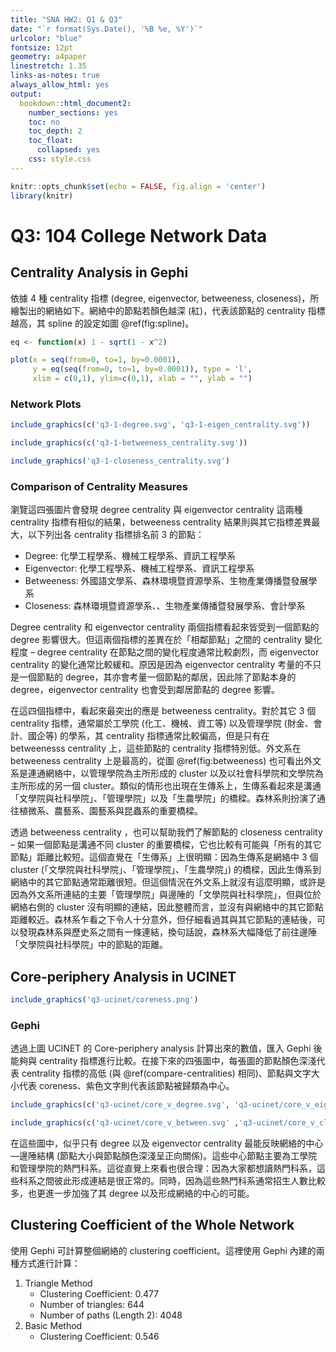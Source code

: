 ```yaml
---
title: "SNA HW2: Q1 & Q3"
date: "`r format(Sys.Date(), '%B %e, %Y')`"
urlcolor: "blue"
fontsize: 12pt 
geometry: a4paper
linestretch: 1.35
links-as-notes: true
always_allow_html: yes
output:
  bookdown::html_document2:
    number_sections: yes
    toc: no
    toc_depth: 2
    toc_float:
      collapsed: yes
    css: style.css
---
```


```r
knitr::opts_chunk$set(echo = FALSE, fig.align = 'center')
library(knitr)
```



# Q3: 104 College Network Data


## Centrality Analysis in Gephi

<!--
- Centrality measures (Closeness, Betweenness, Eigenvector): `Network Diameter` & `Eigenvector centrality`
-->

依據 4 種 centrality 指標 (degree, eigenvector, betweeness, closeness)，所繪製出的網絡如下。網絡中的節點若顏色越深 (紅)，代表該節點的 centrality 指標越高，其 spline 的設定如圖 \@ref(fig:spline)。

```r
eq <- function(x) 1 - sqrt(1 - x^2) 

plot(x = seq(from=0, to=1, by=0.0001), 
     y = eq(seq(from=0, to=1, by=0.0001)), type = 'l',
     xlim = c(0,1), ylim=c(0,1), xlab = "", ylab = "")
```

### Network Plots


```r
include_graphics(c('q3-1-degree.svg', 'q3-1-eigen_centrality.svg'))
```


```r
include_graphics(c('q3-1-betweeness_centrality.svg'))
```


```r
include_graphics('q3-1-closeness_centrality.svg')
```


### Comparison of Centrality Measures {#compare-centralities}

瀏覽這四張圖片會發現 degree centrality 與 eigenvector centrality 這兩種 centrality 指標有相似的結果，betweeness centrality 結果則與其它指標差異最大，以下列出各 centrality 指標排名前 3 的節點：

- Degree: 化學工程學系、機械工程學系、資訊工程學系
- Eigenvector: 化學工程學系、機械工程學系、資訊工程學系
- Betweeness: 外國語文學系、森林環境暨資源學系、生物產業傳播暨發展學系
- Closeness: 森林環境暨資源學系、、生物產業傳播暨發展學系、會計學系

Degree centrality 和 eigenvector centrality 兩個指標看起來皆受到一個節點的 degree 影響很大。但這兩個指標的差異在於「相鄰節點」之間的 centrality 變化程度 -- degree centrality 在節點之間的變化程度通常比較劇烈，而 eigenvector centrality 的變化通常比較緩和。原因是因為 eigenvector centrality 考量的不只是一個節點的 degree，其亦會考量一個節點的鄰居，因此除了節點本身的 degree，eigenvector centrality 也會受到鄰居節點的 degree 影響。

在這四個指標中，看起來最突出的應是 betweeness centrality。對於其它 3 個 centrality 指標，通常屬於工學院 (化工、機械、資工等) 以及管理學院 (財金、會計、國企等) 的學系，其 centrality 指標通常比較偏高，但是只有在 betweenesss centrality 上，這些節點的 centrality 指標特別低。外文系在 betweeness centrality 上是最高的，從圖 \@ref(fig:betweeness) 也可看出外文系是連通網絡中，以管理學院為主所形成的 cluster 以及以社會科學院和文學院為主所形成的另一個 cluster。類似的情形也出現在生傳系上，生傳系看起來是溝通「文學院與社科學院」、「管理學院」以及「生農學院」的橋樑。森林系則扮演了通往植微系、農藝系、園藝系與昆蟲系的重要橋樑。

透過 betweeness centrality ，也可以幫助我們了解節點的 closeness centrality -- 如果一個節點是溝通不同 cluster 的重要橋樑，它也比較有可能與「所有的其它節點」距離比較短。這個直覺在「生傳系」上很明顯：因為生傳系是網絡中 3 個 cluster (「文學院與社科學院」、「管理學院」、「生農學院」) 的橋樑，因此生傳系到網絡中的其它節點通常距離很短。但這個情況在外文系上就沒有這麼明顯，或許是因為外文系所連結的主要「管理學院」與邊陲的「文學院與社科學院」，但與位於網絡右側的 cluster 沒有明顯的連結，因此整體而言，並沒有與網絡中的其它節點距離較近。森林系乍看之下令人十分意外，但仔細看過其與其它節點的連結後，可以發現森林系與歷史系之間有一條連結，換句話說，森林系大幅降低了前往邊陲「文學院與社科學院」中的節點的距離。


## Core-periphery Analysis in UCINET

```r
include_graphics('q3-ucinet/coreness.png')
```

### Gephi

透過上圖 UCINET 的 Core-periphery analysis 計算出來的數值，匯入 Gephi 後能夠與 centrality 指標進行比較。在接下來的四張圖中，每張圖的節點顏色深淺代表 centrality 指標的高低 (與 \@ref(compare-centralities) 相同)、節點與文字大小代表 coreness、紫色文字則代表該節點被歸類為中心。


```r
include_graphics(c('q3-ucinet/core_v_degree.svg', 'q3-ucinet/core_v_eigen.svg'))
```

```r
include_graphics(c('q3-ucinet/core_v_between.svg' ,'q3-ucinet/core_v_close.svg'))
```


在這些圖中，似乎只有 degree 以及 eigenvector centrality 最能反映網絡的中心—邊陲結構 (節點大小與節點顏色深淺呈正向關係)。這些中心節點主要為工學院和管理學院的熱門科系。這從直覺上來看也很合理：因為大家都想讀熱門科系，這些科系之間彼此形成連結是很正常的。同時，因為這些熱門科系通常招生人數比較多，也更進一步加強了其 degree 以及形成網絡的中心的可能。


## Clustering Coefficient of the Whole Network

使用 Gephi 可計算整個網絡的 clustering coefficient。這裡使用 Gephi 內建的兩種方式進行計算：

1. Triangle Method
    - Clustering Coefficient: 0.477
    - Number of triangles: 644
    - Number of paths (Length 2): 4048

1. Basic Method
    - Clustering Coefficient: 0.546